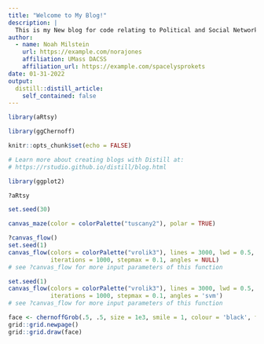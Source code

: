 ```yaml
---
title: "Welcome to My Blog!"
description: |
  This is my New blog for code relating to Political and Social Networks
author:
  - name: Noah Milstein 
    url: https://example.com/norajones
    affiliation: UMass DACSS
    affiliation_url: https://example.com/spacelysprokets
date: 01-31-2022
output:
  distill::distill_article:
    self_contained: false
---
```


```r
library(aRtsy)
```

```r
library(ggChernoff)
```

```r
knitr::opts_chunk$set(echo = FALSE)

# Learn more about creating blogs with Distill at:
# https://rstudio.github.io/distill/blog.html

```

```r
library(ggplot2)
```

```r
?aRtsy
```

```r
set.seed(30)

canvas_maze(color = colorPalette("tuscany2"), polar = TRUE)

```

```r
?canvas_flow()
set.seed(1)
canvas_flow(colors = colorPalette("vrolik3"), lines = 3000, lwd = 0.5,
            iterations = 1000, stepmax = 0.1, angles = NULL)
# see ?canvas_flow for more input parameters of this function
```

```r
set.seed(1)
canvas_flow(colors = colorPalette("vrolik3"), lines = 3000, lwd = 0.5,
            iterations = 1000, stepmax = 0.1, angles = 'svm')
# see ?canvas_flow for more input parameters of this function
```



```r
face <- chernoffGrob(.5, .5, size = 1e3, smile = 1, colour = 'black', fill = 'yellow')
grid::grid.newpage()
grid::grid.draw(face)
```


